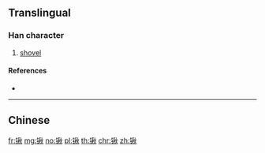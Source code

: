 {{character info/new}}
{{also|鍬}}
==Translingual==

===Han character===
{{Han char|rn=167|rad=钅|as=09|sn=14|four=|canj=CHDF,OPHDF,XCHDF}}

# [[shovel]]

====References====
* {{Han ref|kx=1328.061|hdz=64232.010|uh=9539|ud=38201}}

----

==Chinese==
{{zh-see|鍬}}

[[fr:锹]]
[[mg:锹]]
[[no:锹]]
[[pl:锹]]
[[th:锹]]
[[chr:锹]]
[[zh:锹]]